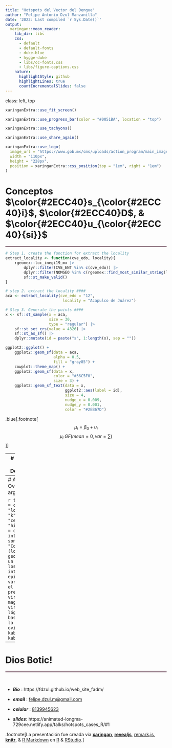 ```yaml
---
title: "Hotspots del Vector del Dengue"
author: "Felipe Antonio Dzul Manzanilla"
date: '2022: Last compiled `r Sys.Date()`'
output:
  xaringan::moon_reader:
    lib_dir: libs
    css: 
      - default
      - default-fonts
      - duke-blue
      - hygge-duke
      - libs/cc-fonts.css
      - libs/figure-captions.css
    nature:
      highlightStyle: github
      highlightLines: true
      countIncrementalSlides: false
---
```


class: left, top

```r
xaringanExtra::use_fit_screen()
```

```r
xaringanExtra::use_progress_bar(color = "#0051BA", location = "top")
```

```r
xaringanExtra::use_tachyons()
```

```r
xaringanExtra::use_share_again()
```

```r
xaringanExtra::use_logo(
  image_url = "https://www.gob.mx/cms/uploads/action_program/main_image/26942/post_post_portadavectores.gif",
  width = "110px",
  height = "228px",
  position = xaringanExtra::css_position(top = "1em", right = "1em")
)
```

# Conceptos $\color{#2ECC40}s_{\color{#2ECC40}i}$, $\color{#2ECC40}D$, & $\color{#2ECC40}u_{\color{#2ECC40}{si}}$
<hr style="height:2px;border-width:0;color:#330019;background-color:#330019">

```r
# Step 1. create the function for extract the locality 
extract_locality <- function(cve_edo, locality){
    rgeomex::loc_inegi19_mx |>
        dplyr::filter(CVE_ENT %in% c(cve_edo)) |>
        dplyr::filter(NOMGEO %in% c(rgeomex::find_most_similar_string(locality, unique(NOMGEO)))) |>
        sf::st_make_valid()
}

# step 2. extract the locality ####
aca <- extract_locality(cve_edo = "12",
                         locality = "Acapulco de Juárez")

# Step 3. Generate the points ####
x <- sf::st_sample(x = aca,
                   size = 30,
                   type = "regular") |>
    sf::st_set_crs(value = 4326) |>
    sf::st_as_sf() |>
    dplyr::mutate(id = paste("s", 1:length(x), sep = ""))

ggplot2::ggplot() +
    ggplot2::geom_sf(data = aca,
                     alpha = 0.5,
                     fill = "gray85") +
    cowplot::theme_map() +
    ggplot2::geom_sf(data = x,
                     color = "#36C5F0",
                     size = 3) +
    ggplot2::geom_sf_text(data = x, 
                          ggplot2::aes(label = id),
                          size = 4,
                          nudge_x = 0.009,
                          nudge_y = 0.001,
                          color = "#2EB67D")
```



.blue[.footnote[$$μ{_i} = \beta{_0} + u{_i}$$
$$μ{_i} ~ GF(mean = 0, var = \sum)$$]]

---
# Análysis Geoestadístico de Ovitrampas
## Definición de argumentos.

```r
tibble::tibble(argumento = c("path_lect", "path_coord", "year","locality",  "cve_ent",
                             "leg_title", "fam", "alpha", "plot", "aproximation"),
    definicion = c("Ruta de ovitrampas", "Ruta de la coordenadas", "Año a analizar", "localidad", "Clave del Estado",
                   "Título de la leyenda", "Nombre de la Distribución", "Nivel de Significancia", "Valor lógico para visualizar el mesh", "Es el método de aproximación para calcular los hiperparametros y valores marginales. Las opciones son gaussian, simplified.laplace & laplace")) |>
    kableExtra::kable() |>
    kableExtra::kable_classic()
```

---
# Análysis Geoestadístico de Ovitrampas
## Definición de argumentos.

```r
tibble::tibble(argumento = c("integration", "longitude", "latitude", "k", "sem", "var",
                             "cell_size", "palette_vir", "hist_dataset"),
    definicion = c("Es la estrategia de integración. Las opciones son grid, eb & ccd)",
                   "Coordenada geográfica (longitud)", "Coordenada geográfica (latitud)", "es un parametro pera definir los triangules exteriores e interiores",
                   "Es la semana epidemiológica",
                   "Es la variable de interes",
                   "Es el tamaño de muestra para predecir",
                   "es la paleta de viridis. Las opciones son magma, inferno, plasma & viridis",
                   "Es un valor lógico para definir las bases históricas (FALSE) ó la actual base de ovitrampas(FALSE)")) |>
    kableExtra::kable() |>
    kableExtra::kable_classic()
```

---
# Dios Botic!
<hr style="height:2px;border-width:0;color:#330019;background-color:#330019">
&nbsp;

- ***Bio*** : https://fdzul.github.io/web_site_fadm/

- ***email***       :     [felipe.dzul.m@gmail.com]()

- ***celular***     :     [8139945623]()

- ***slides***:     https://animated-longma-729cee.netlify.app/talks/hotspots_cases_R/#1





.footnote[La presentación fue creada via [**xaringan**](https://github.com/yihui/xaringan),
[**revealjs**](https://revealjs.com/),
[remark.js](https://remarkjs.com), [**knitr**](http://yihui.name/knitr),
& [R Markdown](https://rmarkdown.rstudio.com) en [R]() & [RStudio](2.R_Scripts/libs/rstudio_leaflet/rstudio_leaflet.css).]